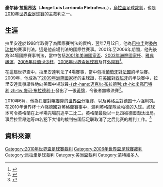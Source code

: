 {{noteTA
|T=zh-hans:豪尔赫·拉里昂达;zh-hk:拉里安達;
|1=zh-hans:豪尔赫·拉里昂达;zh-hk:拉里安達;
|3=zh-hans:迈克尔·布拉德利;zh-hk:米高·巴特利;zh-tw:麥可·布萊德利;
}}
'''豪尔赫·拉里昂达'''（'''Jorge Luis Larrionda Pietrafesa'''，{{bd|1968年|3月9日|catIdx=Larrionda}}），[[烏拉圭|烏拉圭]][[裁判_(體育)|足球裁判]]，也是[[2010年世界盃足球賽|2010年世界盃足球賽]]的主裁判之一。

==生涯==
拉里安達於1998年取得了為國際賽判法的資格，翌年7月12日，他為[[巴拉圭國家足球隊|巴拉圭]]對[[委內瑞拉國家足球隊|委內瑞拉]]的賽事判法，這是他首場判法的國際性賽事。2001年至2006年期間，他先後為34場國際賽事判法，當中包括[[2001年美洲國家盃|2001年美洲國家盃]]、[[2003年洲際國家杯|2003年洲際國家杯]]、[[2004年夏季奧林匹克運動會足球比賽|雅典奧運]]、[[2005年世界少年足球錦標賽|2005年荷蘭世少杯]]、[[2006年世界盃足球賽|2006年世界盃足球賽]]及其[[2006年世界盃外圍賽|外圍賽]]<ref>{{Cite web |url=http://fifaworldcup.yahoo.com/06/en/w/ref/173372_LARRIONDA_Jorge.html |title=2006 FIFA World Cup Referees: LARRIONDA Jorge |access-date=2010-06-19 |archive-url=https://web.archive.org/web/20060616195419/http://fifaworldcup.yahoo.com/06/en/w/ref/173372_LARRIONDA_Jorge.html |archive-date=2006-06-16 |dead-url=yes }}</ref>。

在這屆世界盃中，拉里安達判法了4場賽事，當中包括[[葡萄牙國家足球隊|葡萄牙]]對[[法國國家足球隊|法國]]的半決賽。2009年，他成為了[[2009年洲際國家杯|2009年洲際國家杯]]的主球證，在[[美國國家足球隊|美國]]對[[西班牙國家足球隊|西班牙]]的半決賽中，拉里安達具爭議性地向美國中場球員[[迈克尔·布拉德利|-{zh-hans:迈克尔·布拉德利;zh-hk:米高巴特利;zh-tw:麥可·布拉德利;}-]]發出了一張[[黃牌|黃牌]]，令後者無緣決賽<ref>{{Cite web |url=http://www.guardian.co.uk/football/2009/jun/24/usa-stun-spain-confederations-cup-final |title=Italy USA stun Spain to make Confederations Cup final |accessdate=2010-06-19 |archive-date=2011-02-13 |archive-url=https://web.archive.org/web/20110213044530/http://www.guardian.co.uk/football/2009/jun/24/usa-stun-spain-confederations-cup-final |dead-url=no }}</ref>。

2010年6月，他為[[丹麥國家足球隊|丹麥]]對[[喀麥隆國家足球隊|喀麥隆]]的[[2010年世界盃足球賽|世界盃]]分組賽，以及英格兰對德国十六强判罚。
在2010年世界杯十六强德國對英格蘭賽事中，漏判英格蘭隊兰帕德的入球。該球本可令英格蘭在上半場完場前追平二比二。英格蘭最後以一比四被德國淘汰出局。事后拉里昂达等四名犯下大错的裁判被国际足联取消了之后比赛的裁判工作。<ref>{{Cite web |url=http://2010.sohu.com/20100630/n273169969.shtml |title=存档副本 |accessdate=2010-07-02 |archive-date=2010-07-03 |archive-url=https://web.archive.org/web/20100703153203/http://2010.sohu.com/20100630/n273169969.shtml |dead-url=no }}</ref>

==資料來源==
{{reflist}}

{{DEFAULTSORT:Larrionda, Jorge}}
[[Category:2010年世界盃足球賽裁判|Category:2010年世界盃足球賽裁判]]
[[Category:2006年世界盃足球賽裁判|Category:2006年世界盃足球賽裁判]]
[[Category:烏拉圭足球裁判|Category:烏拉圭足球裁判]]
[[Category:美洲盃裁判|Category:美洲盃裁判]]
[[Category:蒙特維多人|Category:蒙特維多人]]